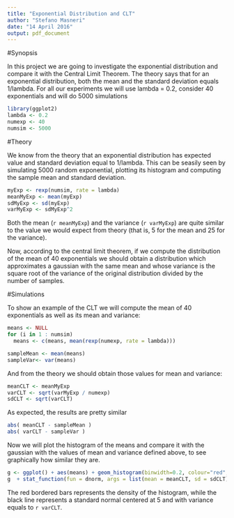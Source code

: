 ```yaml
---
title: "Exponential Distribution and CLT"
author: "Stefano Masneri"
date: "14 April 2016"
output: pdf_document
---
```


#Synopsis

In this project we are going to investigate the exponential distribution and compare it with the Central Limit Theorem.
The theory says that for an exponential distribution, both the mean and the standard deviation equals 1/lambda.
For all our experiments we will use lambda = 0.2, consider 40 exponentials and will do 5000 simulations

```r
library(ggplot2)
lambda <- 0.2
numexp <- 40
numsim <- 5000
```

#Theory

We know from the theory that an exponential distribution has expected value and standard deviation equal to 1/lambda. This can be seasily seen by simulating 5000 random exponential, plotting its histogram and computing the sample mean and standard deviation.

```r
myExp <- rexp(numsim, rate = lambda)
meanMyExp <- mean(myExp)
sdMyExp <- sd(myExp)
varMyExp <- sdMyExp^2
```

Both the mean (`r meanMyExp`) and the variance (`r varMyExp`) are quite similar to the value we would expect from theory (that is, 5 for the mean and 25 for the variance).

Now, according to the central limit theorem, if we compute the distribution of the mean of 40 exponentials we should obtain a distribution which approximates a gaussian with the same mean and whose variance is the square root of the variance of the original distribution divided by the number of samples.

#Simulations

To show an example of the CLT we will compute the mean of 40 exponentials as well as its mean and variance:

```r
means <- NULL
for (i in 1 : numsim)
  means <- c(means, mean(rexp(numexp, rate = lambda)))

sampleMean <- mean(means)
sampleVar<- var(means)
```

And from the theory we should obtain those values for mean and variance:

```r
meanCLT <- meanMyExp
varCLT <- sqrt(varMyExp / numexp)
sdCLT <- sqrt(varCLT)
```

As expected, the results are pretty similar

```r
abs( meanCLT - sampleMean )
abs( varCLT - sampleVar )
```

Now we will plot the histogram of the means and compare it with the gaussian with the values of mean and variance defined above, to see graphically how similar they are.

```r
g <- ggplot() + aes(means) + geom_histogram(binwidth=0.2, colour="red", fill="white", aes(y = ..density..))
g  + stat_function(fun = dnorm, args = list(mean = meanCLT, sd = sdCLT))
```

The red bordered bars represents the density of the histogram, while the black line represents a standard normal centered at 5 and with variance equals to `r varCLT`.